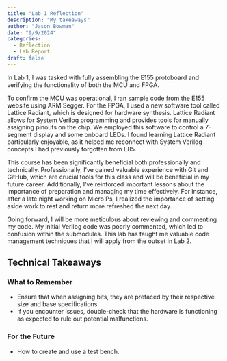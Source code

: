 ```yaml
---
title: "Lab 1 Reflection"
description: "My takeaways"
author: "Jason Bowman"
date: "9/9/2024"
categories:
  - Reflection
  - Lab Report
draft: false
---
```

In Lab 1, I was tasked with fully assembling the E155 protoboard and verifying the functionality of both the MCU and FPGA.

To confirm the MCU was operational, I ran sample code from the E155 website using ARM Segger. For the FPGA, I used a new software tool called Lattice Radiant, which is designed for hardware synthesis. Lattice Radiant allows for System Verilog programming and provides tools for manually assigning pinouts on the chip. We employed this software to control a 7-segment display and some onboard LEDs. I found learning Lattice Radiant particularly enjoyable, as it helped me reconnect with System Verilog concepts I had previously forgotten from E85.

This course has been significantly beneficial both professionally and technically. Professionally, I’ve gained valuable experience with Git and GitHub, which are crucial tools for this class and will be beneficial in my future career. Additionally, I’ve reinforced important lessons about the importance of preparation and managing my time effectively. For instance, after a late night working on Micro Ps, I realized the importance of setting aside work to rest and return more refreshed the next day.

Going forward, I will be more meticulous about reviewing and commenting my code. My initial Verilog code was poorly commented, which led to confusion within the submodules. This lab has taught me valuable code management techniques that I will apply from the outset in Lab 2.

## Technical Takeaways

### What to Remember
- Ensure that when assigning bits, they are prefaced by their respective size and base specifications.
- If you encounter issues, double-check that the hardware is functioning as expected to rule out potential malfunctions.

### For the Future
- How to create and use a test bench.